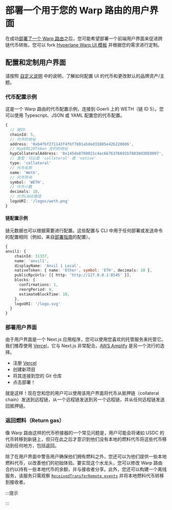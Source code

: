
# 部署一个用于您的 Warp 路由的用户界面

在成功[部署了一个 Warp 路由](./deploy-warp-route.mdx)之后，您可能希望部署一个前端用户界面来促进跨链代币转账。您可以 fork [Hyperlane Warp UI 模板](https://github.com/hyperlane-xyz/hyperlane-warp-ui-template) 并根据您的需求进行定制。

## 配置和定制用户界面

请按照 [自定义说明](https://github.com/hyperlane-xyz/hyperlane-warp-ui-template/blob/main/CUSTOMIZE.md) 中的说明，了解如何配置 UI 的代币和更改默认的品牌资产/主题。

### 代币配置示例

这是一个 Warp 路由的代币配置示例，连接到 Goerli 上的 WETH（链 ID 5）。您可以使用 Typescript、JSON 或 YAML 配置您的代币配置。

```typescript
{
  // 链ID
  chainId: 5,
  // 代币的地址
  address: '0xb4fbf271143f4fbf7b91a5ded31805e42b2208d6',
  // HypERC20Token 合约的地址
  hypCollateralAddress: '0x145de8760021c4ac6676376691b78038d3DE9097',
  // 类型：可以是 'collateral' 或 'native'
  type: 'collateral'
  // 代币名称
  name: 'Weth',
  // 代币符号
  symbol: 'WETH',
  // 代币小数
  decimals: 18,
  // 代币LOGO路径
  logoURI: '/logos/weth.png'
}
```

#### 链配置示例

链元数据也可以根据需要进行配置。这些配置与 CLI 中用于任何部署或发送命令的配置相同（例如，来自[部署指南](../deploy-hyperlane.mdx)的配置）。

```typescript
{
anvil1: {
    chainId: 31337,
    name: 'anvil1',
    displayName: 'Anvil 1 Local',
    nativeToken: { name: 'Ether', symbol: 'ETH', decimals: 18 },
    publicRpcUrls: [{ http: 'http://127.0.0.1:8545' }],
    blocks: {
      confirmations: 1,
      reorgPeriod: 0,
      estimateBlockTime: 10,
    },
    logoURI: '/logo.svg'
  }
}
```

### 部署用户界面

由于用户界面是一个 Next.js 应用程序，您可以使用您喜欢的托管服务来托管它。我们推荐使用 [Vercel](https://vercel.com)，它与 Next.js 非常配合。[AWS Amplify](https://aws.amazon.com/amplify) 是另一个流行的选择。

* 注册 [Vercel](https://vercel.com/)
* 创建新项目
* 将其连接到您的 Git 仓库
* 点击部署！

就是这样！现在您和您的用户可以使用该用户界面将代币从抵押链（collateral chain）发送到远程链，从一个远程链发送到另一个远程链，并从任何远程链发送回抵押链。

### 返回燃料（Return gas）

像 Warp 路由这样的代币桥接器的一个常见问题是，用户可能会将诸如 USDC 的代币转移到新链上，但只在此之后才意识到他们没有本地的燃料代币将这些代币移动到任何地方，包括返回。

除了在用户界面中警告用户确保他们拥有燃料之外，您还可以为他们提供一些本地燃料代币，以改善他们的初始体验。要实现这个水龙头，您可以修改 Warp 路由合约以持有一些本地代币的余额，并与接收者分享。此外，您还可以构建一个离线服务，该服务只需观察 [`ReceivedTransferRemote events`](https://github.com/hyperlane-xyz/hyperlane-monorepo/blob/main/solidity/contracts/token/libs/TokenRouter.sol) 并将本地燃料代币转移到接收者。


:::提示

<TypescriptSdkPlaceholder />

:::
